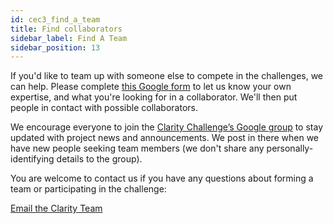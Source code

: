 ```yaml
---
id: cec3_find_a_team
title: Find collaborators
sidebar_label: Find A Team
sidebar_position: 13
---
```


If you'd like to team up with someone else to compete in the challenges, we can help. Please complete [this Google form](https://docs.google.com/forms/d/e/1FAIpQLSeSUVFOS8OBVCC5KaL0uZwsUlZC5GUGzKVr1fy0VXIfgjLPnw/viewform?usp=sf_link) to let us know your own expertise, and what you're looking for in a collaborator. We'll then put people in contact with possible collaborators.

We encourage everyone to join the [Clarity Challenge’s Google group](https://groups.google.com/g/clarity-challenge) to stay updated with project news and announcements. We post in there when we have new people seeking team members (we don't share any personally-identifying details to the group).

You are welcome to contact us if you have any questions about forming a team or participating in the challenge:

[Email the Clarity Team](mailto:claritychallengecontact@gmail.com)
